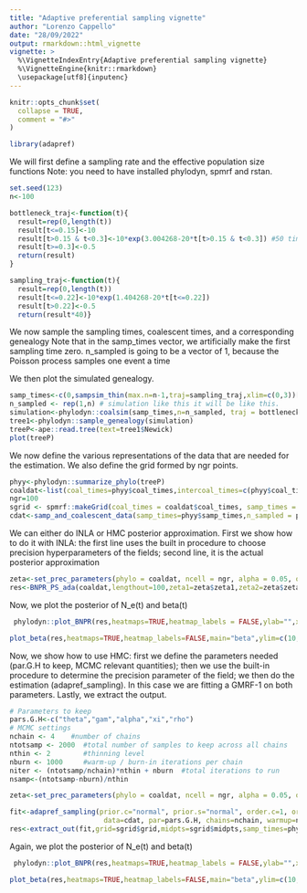 ```yaml
---
title: "Adaptive preferential sampling vignette"
author: "Lorenzo Cappello"
date: "28/09/2022"
output: rmarkdown::html_vignette
vignette: >
  %\VignetteIndexEntry{Adaptive preferential sampling vignette}
  %\VignetteEngine{knitr::rmarkdown}
  \usepackage[utf8]{inputenc}
---
```


```r
knitr::opts_chunk$set(
  collapse = TRUE,
  comment = "#>"
)
```


```r
library(adapref)
```

We will first define a sampling rate and the effective population size functions
Note: you need to have installed phylodyn, spmrf and rstan. 

```r

set.seed(123)
n<-100

bottleneck_traj<-function(t){
  result=rep(0,length(t))
  result[t<=0.15]<-10
  result[t>0.15 & t<0.3]<-10*exp(3.004268-20*t[t>0.15 & t<0.3]) #50 times smaller
  result[t>=0.3]<-0.5
  return(result)
}

sampling_traj<-function(t){
  result=rep(0,length(t))
  result[t<=0.22]<-10*exp(1.404268-20*t[t<=0.22])
  result[t>0.22]<-0.5
  return(result*40)}
```

We now sample the sampling times, coalescent times, and a corresponding genealogy
Note that in the samp_times vector, we artificially make the first sampling time zero.
n_sampled is going to be a vector of 1, because the Poisson process samples one event a time

We then plot the simulated genealogy. 
```r
samp_times<-c(0,sampsim_thin(max.n=n-1,traj=sampling_traj,xlim=c(0,3))[-n+1])
n_sampled <- rep(1,n) # simulation like this it will be like this.
simulation<-phylodyn::coalsim(samp_times,n=n_sampled, traj = bottleneck_traj)
tree1<-phylodyn::sample_genealogy(simulation)
treeP<-ape::read.tree(text=tree1$Newick)
plot(treeP)

```

We now define the various representations of the data that are needed for the estimation.
We also define the grid formed by ngr points. 
```r
phyy<-phylodyn::summarize_phylo(treeP)
coaldat<-list(coal_times=phyy$coal_times,intercoal_times=c(phyy$coal_times[1],diff(phyy$coal_times)),samp_times=phyy$samp_times,n_sampled=phyy$n_sampled)
ngr=100
sgrid <- spmrf::makeGrid(coal_times = coaldat$coal_times, samp_times = phyy$samp_times, Ngrid=(ngr+1))
cdat<-samp_and_coalescent_data(samp_times=phyy$samp_times,n_sampled = phyy$n_sampled,coal_times=coaldat$coal_times,grid=sgrid$grid)

```

We can either do INLA or HMC posterior approximation.
First we show how to do it with INLA: the first line uses the built in procedure to choose precision hyperparameters of the fields; second line, it is the actual posterior approximation


```r

zeta<-set_prec_parameters(phylo = coaldat, ncell = ngr, alpha = 0.05, order.c = 1, order.s = 1)
res<-BNPR_PS_ada(coaldat,lengthout=100,zeta1=zeta$zeta1,zeta2=zeta$zeta2)

```

Now, we plot the posterior of N_e(t) and beta(t)
```r
 phylodyn::plot_BNPR(res,heatmaps=TRUE,heatmap_labels = FALSE,ylab="",xlab = "",main="effective pop size")

plot_beta(res,heatmaps=TRUE,heatmap_labels=FALSE,main="beta",ylim=c(10,100),xlim=c(1,0))

```

Now, we show how to use HMC: first we define the parameters needed (par.G.H to keep, MCMC relevant quantities); then we use the built-in procedure to determine the precision parameter of the field; we then do the estimation (adapref_sampling). In this case we are fitting a GMRF-1 on both parameters. Lastly, we extract the output. 


```r

# Parameters to keep 
pars.G.H<-c("theta","gam","alpha","xi","rho")
# MCMC settings
nchain <- 4    #number of chains
ntotsamp <- 2000  #total number of samples to keep across all chains
nthin <- 2        #thinning level
nburn <- 1000     #warm-up / burn-in iterations per chain
niter <- (ntotsamp/nchain)*nthin + nburn  #total iterations to run
nsamp<-(ntotsamp-nburn)/nthin

zeta<-set_prec_parameters(phylo = coaldat, ncell = ngr, alpha = 0.05, order.c = 1, order.s = 1)

fit<-adapref_sampling(prior.c="normal", prior.s="normal", order.c=1, order.s=1, zeta.c=zeta$zeta1,zeta.s=zeta$zeta2,
                       data=cdat, par=pars.G.H, chains=nchain, warmup=nburn, thin=nthin, iter=niter, control=list(adapt_delta=0.98, max_treedepth=12),save.loglik = T)              
res<-extract_out(fit,grid=sgrid$grid,midpts=sgrid$midpts,samp_times=phyy$samp_times,coal_times=coaldat$coal_times,n_sampled = rep(1,n), alpha=0.05)


```

Again, we plot the posterior of N_e(t) and beta(t)
```r
 phylodyn::plot_BNPR(res,heatmaps=TRUE,heatmap_labels = FALSE,ylab="",xlab = "",main="effective pop size")

plot_beta(res,heatmaps=TRUE,heatmap_labels=FALSE,main="beta",ylim=c(10,100),xlim=c(1,0))

```


